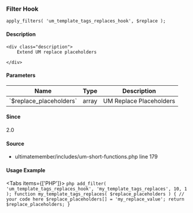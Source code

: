 
### Filter Hook    
    
```
apply_filters( 'um_template_tags_replaces_hook', $replace );
```

#### Description
    <div class="description">
        Extend UM replace placeholders
 
    </div>

#### Parameters
            
<table className="table-auto mt-2 border dark:border-gray-500 p-5 text-sm text-left">
<thead>
<tr>
<th  className="px-3">Name</th>
<th  className="px-3">Type</th>
<th  className="px-3">Description</th>
</tr>
</thead>
<tbody>
               <tr >
               <td className="px-3 py-2">`$replace_placeholders`</td>
               <td className="px-3 py-2">array</td>
               <td className="px-3 py-2 text-sm">UM Replace Placeholders</td>
               </tr>
</tbody>
</table>

#### Since
<div class="description">
2.0
</div>

#### Source
  - <Link href="/developer/files/includes-um-short-functions#source-view.179">ultimatemember/includes/um-short-functions.php</Link> <Link href="/developer/files/includes-um-short-functions#source-view.179">line 179</Link>



#### Usage Example

<Tabs items={['PHP']}>
    <Tab>
    ```php
    add_filter( 'um_template_tags_replaces_hook', 'my_template_tags_replaces', 10, 1 );
 function my_template_tags_replaces( $replace_placeholders ) {
     // your code here
     $replace_placeholders[] = 'my_replace_value';
     return $replace_placeholders;
 }
    ```
    </Tab>
</Tabs>